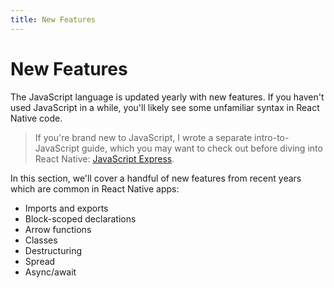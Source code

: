 ```yaml
---
title: New Features
---
```


# New Features

The JavaScript language is updated yearly with new features. If you haven't used JavaScript in a while, you'll likely see some unfamiliar syntax in React Native code.

> If you're brand new to JavaScript, I wrote a separate intro-to-JavaScript guide, which you may want to check out before diving into React Native: [JavaScript Express](https://www.javascript.express).

In this section, we'll cover a handful of new features from recent years which are common in React Native apps:

- Imports and exports
- Block-scoped declarations
- Arrow functions
- Classes
- Destructuring
- Spread
- Async/await
